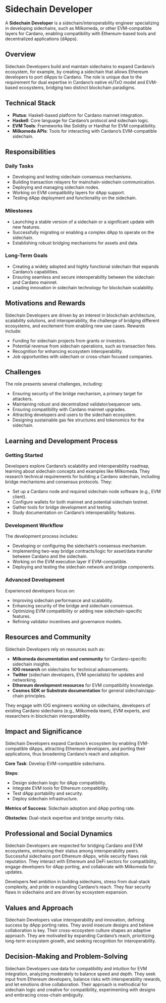# Sidechain Developer

A **Sidechain Developer** is a sidechain/interoperability engineer specializing in developing sidechains, such as Milkomeda, or other EVM-compatible layers for Cardano, enabling compatibility with Ethereum-based tools and decentralized applications (dApps).

## Overview

Sidechain Developers build and maintain sidechains to expand Cardano’s ecosystem, for example, by creating a sidechain that allows Ethereum developers to port dApps to Cardano. The role is unique due to the requirement for dual expertise in Cardano’s native eUTxO model and EVM-based ecosystems, bridging two distinct blockchain paradigms.

## Technical Stack

- **Plutus**: Haskell-based platform for Cardano mainnet integration.
- **Haskell**: Core language for Cardano’s protocol and sidechain logic.
- **EVM Tools**: Frameworks like Solidity or Hardhat for EVM compatibility.
- **Milkomeda APIs**: Tools for interacting with Cardano’s EVM-compatible sidechain.

## Responsibilities

### Daily Tasks

- Developing and testing sidechain consensus mechanisms.
- Building transaction relayers for mainchain-sidechain communication.
- Deploying and managing sidechain nodes.
- Working on EVM compatibility layers for dApp support.
- Testing dApp deployment and functionality on the sidechain.

### Milestones

- Launching a stable version of a sidechain or a significant update with new features.
- Successfully migrating or enabling a complex dApp to operate on the sidechain.
- Establishing robust bridging mechanisms for assets and data.

### Long-Term Goals

- Creating a widely adopted and highly functional sidechain that expands Cardano’s capabilities.
- Ensuring seamless and secure interoperability between the sidechain and Cardano mainnet.
- Leading innovation in sidechain technology for blockchain scalability.

## Motivations and Rewards

Sidechain Developers are driven by an interest in blockchain architecture, scalability solutions, and interoperability, the challenge of bridging different ecosystems, and excitement from enabling new use cases. Rewards include:

- Funding for sidechain projects from grants or investors.
- Potential revenue from sidechain operations, such as transaction fees.
- Recognition for enhancing ecosystem interoperability.
- Job opportunities with sidechain or cross-chain focused companies.

## Challenges

The role presents several challenges, including:

- Ensuring security of the bridge mechanism, a primary target for attackers.
- Maintaining robust and decentralized validator/sequencer sets.
- Ensuring compatibility with Cardano mainnet upgrades.
- Attracting developers and users to the sidechain ecosystem.
- Designing sustainable gas fee structures and tokenomics for the sidechain.

## Learning and Development Process

### Getting Started

Developers explore Cardano’s scalability and interoperability roadmap, learning about sidechain concepts and examples like Milkomeda. They research technical requirements for building a Cardano sidechain, including bridge mechanisms and consensus protocols. They:

- Set up a Cardano node and required sidechain node software (e.g., EVM client).
- Configure wallets for both mainnet and potential sidechain testnet.
- Gather tools for bridge development and testing.
- Study documentation on Cardano’s interoperability features.

### Development Workflow

The development process includes:

- Developing or configuring the sidechain’s consensus mechanism.
- Implementing two-way bridge contracts/logic for asset/data transfer between Cardano and the sidechain.
- Working on the EVM execution layer if EVM-compatible.
- Deploying and testing the sidechain network and bridge components.

### Advanced Development

Experienced developers focus on:

- Improving sidechain performance and scalability.
- Enhancing security of the bridge and sidechain consensus.
- Optimizing EVM compatibility or adding new sidechain-specific features.
- Refining validator incentives and governance models.

## Resources and Community

Sidechain Developers rely on resources such as:

- **Milkomeda documentation and community** for Cardano-specific sidechain insights.
- **IOG research** on sidechains for technical advancements.
- **Twitter** (sidechain developers, EVM specialists) for updates and networking.
- **Ethereum development resources** for EVM compatibility knowledge.
- **Cosmos SDK or Substrate documentation** for general sidechain/app-chain principles.

They engage with IOG engineers working on sidechains, developers of existing Cardano sidechains (e.g., Milkomeda team), EVM experts, and researchers in blockchain interoperability.

## Impact and Significance

Sidechain Developers expand Cardano’s ecosystem by enabling EVM-compatible dApps, attracting Ethereum developers, and porting their applications, thus broadening Cardano’s reach and adoption.

**Core Task**: Develop EVM-compatible sidechains.

**Steps**:

- Design sidechain logic for dApp compatibility.
- Integrate EVM tools for Ethereum compatibility.
- Test dApp portability and security.
- Deploy sidechain infrastructure.

**Metrics of Success**: Sidechain adoption and dApp porting rate.

**Obstacles**: Dual-stack expertise and bridge security risks.

## Professional and Social Dynamics

Sidechain Developers are respected for bridging Cardano and EVM ecosystems, enhancing their status among interoperability peers. Successful sidechains port Ethereum dApps, while security flaws risk reputation. They interact with Ethereum and DeFi sectors for compatibility, engage developers for dApp porting, and collaborate with Milkomeda for updates.

Developers feel ambition in building sidechains, stress from dual-stack complexity, and pride in expanding Cardano’s reach. They fear security flaws in sidechains and are driven by ecosystem expansion.

## Values and Approach

Sidechain Developers value interoperability and innovation, defining success by dApp porting rates. They avoid insecure designs and believe collaboration is key. Their cross-ecosystem culture shapes an adaptive approach. They are motivated by expanding Cardano’s reach, prioritizing long-term ecosystem growth, and seeking recognition for interoperability.

## Decision-Making and Problem-Solving

Sidechain Developers use data for compatibility and intuition for EVM integration, analyzing moderately to balance speed and depth. They seek input from Ethereum developers, balance risks with interoperability rewards, and let emotions drive collaboration. Their approach is methodical for sidechain logic and creative for compatibility, experimenting with designs and embracing cross-chain ambiguity.

